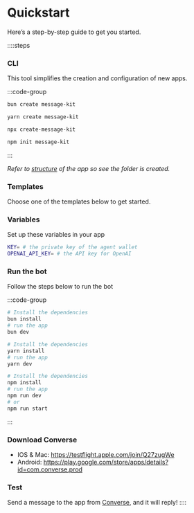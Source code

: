 # Quickstart

Here’s a step-by-step guide to get you started.

::::steps

### CLI

This tool simplifies the creation and configuration of new apps.

:::code-group

```bash [bun]
bun create message-kit
```

```bash [yarn]
yarn create message-kit
```

```bash [npx]
npx create-message-kit
```

```bash [npm]
npm init message-kit
```

:::

_Refer to [structure](/concepts/structure) of the app so see the folder is created._

### Templates

Choose one of the templates below to get started.

### Variables

Set up these variables in your app

```bash [cmd]
KEY= # the private key of the agent wallet
OPENAI_API_KEY= # the API key for OpenAI
```

### Run the bot

Follow the steps below to run the bot

:::code-group

```bash [bun]
# Install the dependencies
bun install
# run the app
bun dev
```

```bash [yarn]
# Install the dependencies
yarn install
# run the app
yarn dev
```

```bash [npm]
# Install the dependencies
npm install
# run the app
npm run dev
# or
npm run start
```

:::

### Download Converse

- IOS & Mac: https://testflight.apple.com/join/Q27zugWe
- Android: https://play.google.com/store/apps/details?id=com.converse.prod

### Test

Send a message to the app from [Converse](https://converse.xyz/), and it will reply!
::::
